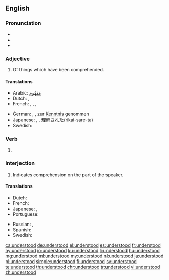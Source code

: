 ==English==

===Pronunciation===
* {{IPA|/ʌndəɹˈstʊd/|lang=en}}
* {{audio|en-us-understood.ogg|Audio (US)|lang=en}}
* {{rhymes|ʊd|lang=en}}

===Adjective===
{{en-adj}}

# Of things which have been comprehended.

====Translations====
{{trans-top|comprehended}}
* Arabic: [[ARchar|مَفهُوم]]
* Dutch: {{t+|nl|verstaan}}, {{t+|nl|begrepen}}
* French: {{t+|fr|compris|m}}, {{t+|fr|comprise|f}}, {{t+|fr|compris|m-p}}, {{t+|fr|comprises|f-p}}
{{trans-mid}}
* German: {{t+|de|verstanden}}, {{t+|de|begriffen}}, zur [[Kenntnis]] genommen
* Japanese: {{t|ja|分かった|tr=[[わかった]], wakatta}}, {{t+|ja|了解|tr=りょうかい, ryoukai}}, [[理解]][[され]][[た]](rikai-sare-ta)
* Swedish: {{t+|sv|förstått}}
{{trans-bottom}}

===Verb===
{{head|en|verb form}}

# {{en-past of|understand}}

<!-- Please, add translations only on the page for the base form of the verb, "understand" ====Translations====
* {{ttbc|Dutch}}: [[verstond]], [[verstonden]], [[begreep]], [[begrepen]]
* {{ttbc|German}}: [[verstanden]], [[begriffen]]
* {{ttbc|Spanish}}: [[entendí]], [[entendió]], [[entendiste]], [[entendimos]]
-->

===Interjection===
{{en-interj}}

# Indicates comprehension on the part of the speaker.

====Translations====
{{trans-top|indication of comprehension}}
* Dutch: {{t+|nl|begrepen}}
* French: {{t+|fr|compris}}
* Japanese: {{t|ja|分かった|tr=[[わかった]], wakatta}}, {{t+|ja|了解|tr=ryōkai|sc=Jpan}}
* Portuguese: {{t+|pt|entendido}}
{{trans-mid}}
* Russian: {{t+|ru|понять|alt=понял}}, {{t+|ru|поня́тно}}
* Spanish: {{t+|es|entendido}}
* Swedish: {{t+|sv|uppfattat|n}}
{{trans-bottom}}

[[ca:understood]]
[[de:understood]]
[[el:understood]]
[[es:understood]]
[[fr:understood]]
[[hy:understood]]
[[io:understood]]
[[ku:understood]]
[[li:understood]]
[[hu:understood]]
[[mg:understood]]
[[ml:understood]]
[[my:understood]]
[[nl:understood]]
[[ja:understood]]
[[pl:understood]]
[[simple:understood]]
[[fi:understood]]
[[sv:understood]]
[[te:understood]]
[[th:understood]]
[[chr:understood]]
[[tr:understood]]
[[vi:understood]]
[[zh:understood]]